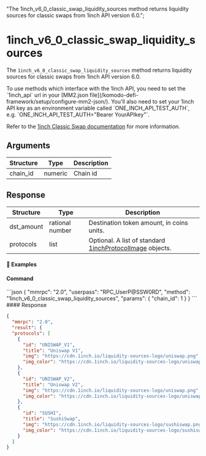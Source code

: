   "The 1inch_v6_0_classic_swap_liquidity_sources method returns liquidity sources for classic swaps from 1inch API version 6.0.";

# 1inch\_v6\_0\_classic\_swap\_liquidity\_sources

The `1inch_v6_0_classic_swap_liquidity_sources` method returns liquidity sources for classic swaps from 1inch API version 6.0.

<Note>
  To use methods which interface with the 1inch API, you need to set the `1inch_api` url in your [MM2.json file](/komodo-defi-framework/setup/configure-mm2-json/).
  You'll also need to set your 1inch API key as an environment variable called `ONE_INCH_API_TEST_AUTH`, e.g. `ONE_INCH_API_TEST_AUTH="Bearer YourAPIkey"`.
</Note>

Refer to the [1inch Classic Swap documentation](https://portal.1inch.dev/documentation/apis/swap/classic-swap/quick-start) for more information. 

## Arguments

| Structure | Type    | Description |
| --------- | ------- | ----------- |
| chain\_id | numeric | Chain id    |

## Response

| Structure   | Type            | Description                                                                                                                           |
| ----------- | --------------- | ------------------------------------------------------------------------------------------------------------------------------------- |
| dst\_amount | rational number | Destination token amount, in coins units.                                                                                             |
| protocols   | list            | Optional. A list of standard [1inchProtocolImage](/komodo-defi-framework/api/common_structures/orders/#1inch-protocol-image) objects. |

#### 📌 Examples

#### Command

<CodeGroup title="" tag="POST" label="1inch_v6_0_classic_swap_liquidity_sources" mm2MethodDecorate="true">
  ```json
  {
    "mmrpc": "2.0",
    "userpass": "RPC_UserP@SSW0RD",
    "method": "1inch_v6_0_classic_swap_liquidity_sources",
    "params": {
      "chain_id": 1
    }
  }
  ```
</CodeGroup>

<CollapsibleSection expandedText="Hide Response" collapsedText="Show Response">
  #### Response

  ```json
  {
    "mmrpc": "2.0",
    "result": {
    "protocols": [
      {
        "id": "UNISWAP_V1",
        "title": "Uniswap V1",
        "img": "https://cdn.1inch.io/liquidity-sources-logo/uniswap.png",
        "img_color": "https://cdn.1inch.io/liquidity-sources-logo/uniswap_color.png"
      },
      {
        "id": "UNISWAP_V2",
        "title": "Uniswap V2",
        "img": "https://cdn.1inch.io/liquidity-sources-logo/uniswap.png",
        "img_color": "https://cdn.1inch.io/liquidity-sources-logo/uniswap_color.png"
      },
      {
        "id": "SUSHI",
        "title": "SushiSwap",
        "img": "https://cdn.1inch.io/liquidity-sources-logo/sushiswap.png",
        "img_color": "https://cdn.1inch.io/liquidity-sources-logo/sushiswap_color.png"
      }
    ]
  }
  ```
</CollapsibleSection>

